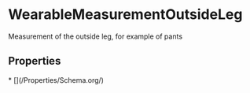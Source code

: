 
# WearableMeasurementOutsideLeg

Measurement of the outside leg, for example of pants

## Properties

<Grid>
* [](/Properties/Schema.org/)

</Grid>


